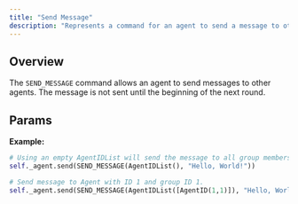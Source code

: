 ```yaml
---
title: "Send Message"
description: "Represents a command for an agent to send a message to other agents."
---
```


## Overview

The `SEND_MESSAGE` command allows an agent to send messages to other agents.
The message is not sent until the beginning of the next round.

## Params

<Attribute
  name="agent_id_list"
  type="AgentIDList"
  description="The list of agents to send a message to. If empty, it will send to all group members."
  required
/>

<Attribute
  name="message"
  type="str"
  description="The content of the message."
  required
/>

**Example:**

```py
# Using an empty AgentIDList will send the message to all group members.
self._agent.send(SEND_MESSAGE(AgentIDList(), "Hello, World!"))

# Send message to Agent with ID 1 and group ID 1.
self._agent.send(SEND_MESSAGE(AgentIDList([AgentID(1,1)]), "Hello, World!"))
```
